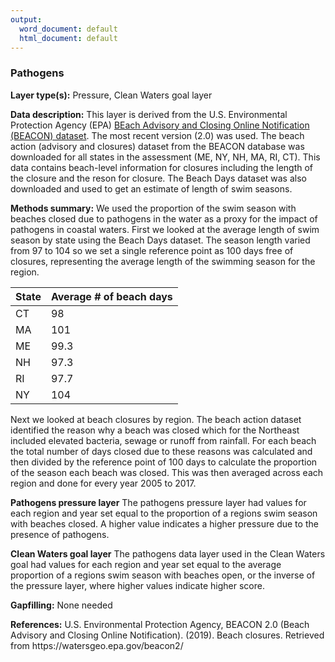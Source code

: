 ```yaml
---
output:
  word_document: default
  html_document: default
---
```

### Pathogens

**Layer type(s):** Pressure, Clean Waters goal layer

**Data description:** This layer is derived from the  U.S. Environmental Protection Agency (EPA)  [BEach Advisory and Closing Online Notification (BEACON) dataset](https://watersgeo.epa.gov/beacon2). The most recent version (2.0) was used. The beach action (advisory and closures) dataset from the BEACON database was downloaded for all states in the assessment (ME, NY, NH, MA, RI, CT). This data contains beach-level information for closures including the length of the closure and the reson for closure. The Beach Days dataset was also downloaded and used to get an estimate of length of swim seasons.

**Methods summary:**  We used the proportion of the swim season with beaches closed due to pathogens in the water as a proxy for the impact of pathogens in coastal waters. First we looked at the average length of swim season by state using the Beach Days dataset. The season length varied from 97 to 104 so we set a single reference point as 100 days free of closures, representing the average length of the swimming season for the region.

State | Average # of beach days
------|---------------------
CT|98
MA|101
ME|99.3
NH|97.3
RI|97.7
NY|104

Next we looked at beach closures by region. The beach action dataset identified the reason why a beach was closed which for the Northeast included elevated bacteria, sewage or runoff from rainfall. For each beach the total number of days closed due to these reasons was calculated and then divided by the reference point of 100 days to calculate the proportion of the season each beach was closed. This was then averaged across each region and done for every year 2005 to 2017. 

**Pathogens pressure layer**
The pathogens pressure layer had values for each region and year set equal to the proportion of a regions swim season with beaches closed. A higher value indicates a higher pressure due to the presence of pathogens.

**Clean Waters goal layer**
The pathogens data layer used in the Clean Waters goal had values for each region and year set equal to the average proportion of a regions swim season with beaches open, or the inverse of the pressure layer, where higher values indicate higher score.

**Gapfilling:** None needed

**References:**
U.S. Environmental Protection Agency, BEACON 2.0 (Beach Advisory and Closing Online Notification). (2019). Beach closures. Retrieved from https://watersgeo.epa.gov/beacon2/
